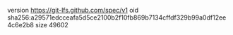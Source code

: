 version https://git-lfs.github.com/spec/v1
oid sha256:a29571edcceafa5d5ce2100b2f10fb869b7134cffdf329b99a0df12ee4c6e2b8
size 49602
